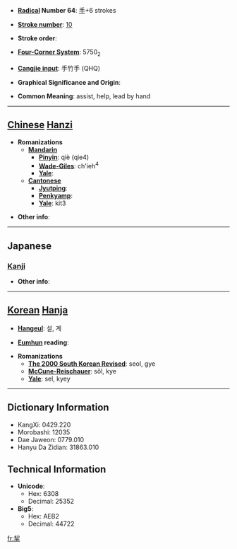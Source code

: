 * '''[[Wiktionary:Chinese radical index| Radical]] Number 64''': [[Wiktionary:Chinese radical index 手|手]]+6 strokes

* '''[[Wiktionary:Chinese total strokes index|Stroke number]]''': [[Wiktionary:Chinese total strokes index 10|10]]

* '''Stroke order''': 

* '''[[Wiktionary:Chinese four corner index|Four-Corner System]]''': 5750<sub>2</sub>

* '''[[Wiktionary:Chinese Cangjie index|Cangjie input]]''': 手竹手 (QHQ)

* '''Graphical Significance and Origin''': 

* '''Common Meaning''': assist, help, lead by hand

----

== [[Chinese]] [[Hanzi]] ==

* '''Romanizations'''
** '''[[Mandarin]]'''
*** '''[[Pinyin]]''': qiè (qie4)
*** '''[[Wade-Giles]]''': ch'ieh<sup>4</sup>
*** '''[[Yale]]''': 
** '''[[Cantonese]]'''
*** '''[[Jyutping]]''':
*** '''[[Penkyamp]]''': 
*** '''[[Yale]]''': kit3

* '''Other info''': 

----

==Japanese==
===[[Kanji]]===
{{kanji|on readings=[[けつ]] (ketsu), [[けい]] (kei)|kun readings=[[ひつさげる]] (hitsusageru)}}

* '''Other info''':  

----

== [[Korean]] [[Hanja]] ==

* '''[[Hangeul]]''': 설, 계

* '''[[Eumhun]] reading''': 

* '''Romanizations'''
** '''[[The 2000 South Korean Revised Romanization|The 2000 South Korean Revised]]''': seol, gye
** '''[[McCune-Reischauer]]''': sŏl, kye
** '''[[Yale]]''': sel, kyey

----

== Dictionary Information ==

* KangXi: 0429.220
* Morobashi: 12035
* Dae Jaweon: 0779.010
* Hanyu Da Zidian: 31863.010

== Technical Information ==

* '''Unicode''':
** Hex: 6308
** Decimal: 25352
* '''Big5''':
** Hex: AEB2
** Decimal: 44722

[[fr:挈]]